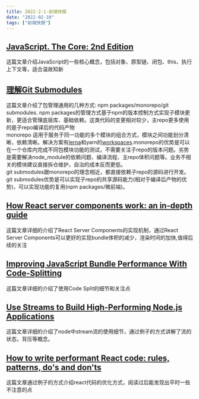 ```yaml
---
title: 2022-2-1-前端快报
date: "2022-02-10"  
tags: ["前端快报"]
---
```



## [JavaScript. The Core: 2nd Edition](http://dmitrysoshnikov.com/ecmascript/javascript-the-core-2nd-edition/)  
这篇文章介绍JavaScript的一些核心概念，包括对象、原型链、闭包、this、执行上下文等，适合温故知新

## [理解Git Submodules](http://www.ayqy.net/blog/%E7%90%86%E8%A7%A3git-submodules/)  
这篇文章介绍了包管理通用的几种方式: npm packages/monorepo/git submodules.
npm packages的管理方式基于npm的版本控制方式实现子模块更新，更适合管理底层库、基础依赖。这类代码的变更相对较少，主repo更多使用的是子repo编译后的代码产物  
monorepo 适用于服务于同一功能的多个模块的组合方式，模块之间功能划分清晰，依赖清晰。解决方案有[lerna](https://github.com/lerna/lerna)和yarn的[workspaces](https://classic.yarnpkg.com/lang/en/docs/workspaces/).monorepo的优势是可以在一个仓库内完成不同包模块功能的测试，不需要关注子repo的版本问题。劣势是需要解决node_module的依赖问题、编译流程、主repo体积问题等。业务不相关的模块建议直接拆仓维护，自治的成本反而更低。  
git submodules跟monorepo的理念相近，都直接依赖子repo的源码进行开发。git submodules优势是可以实现子repo的共享源码能力(相对于编译后产物的优势)，可以实现功能的复用(npm packages/微前端)。  

##  [How React server components work: an in-depth guide](https://blog.plasmic.app/posts/how-react-server-components-work/)  
这篇文章详细的介绍了React Server Components的实现机制，通过React Server Components可以更好的实现bundle体积的减少，渲染时间的加快,值得后续的关注  

## [Improving JavaScript Bundle Performance With Code-Splitting](https://www.smashingmagazine.com/2022/02/javascript-bundle-performance-code-splitting/)  
这篇文章详细的介绍了使用Code Split的细节和关注点

## [Use Streams to Build High-Performing Node.js Applications](https://blog.appsignal.com/2022/02/02/use-streams-to-build-high-performing-nodejs-applications.html)  
这篇文章详细的介绍了node中stream流的使用细节，通过例子的方式讲解了流的状态，背压等概念。  

## [How to write performant React code: rules, patterns, do's and don'ts](https://www.developerway.com/posts/how-to-write-performant-react-code)  
这篇文章通过例子的方式介绍react代码的优化方式，阅读过后能发现出平时一些不注意的点




